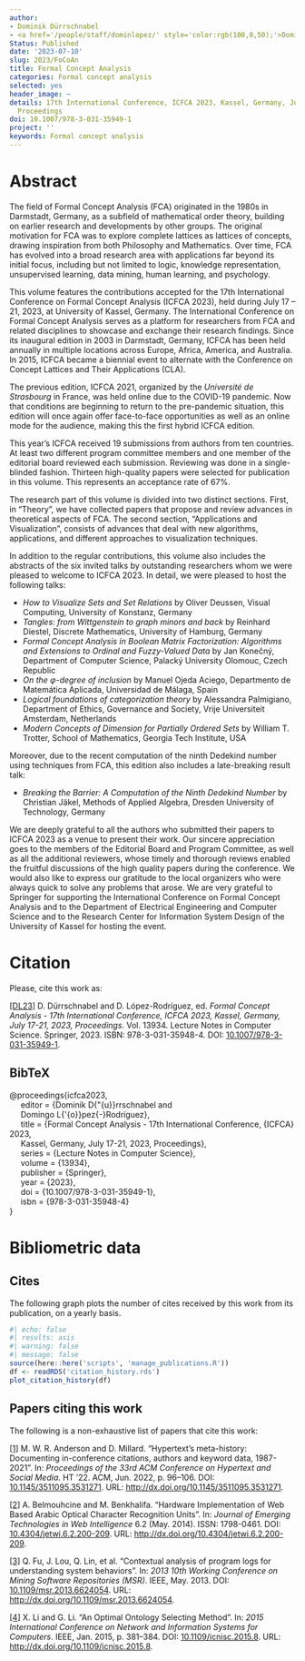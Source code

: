 ```yaml
---
author:
- Dominik Dürrschnabel
- <a href='/people/staff/dominlopez/' style='color:rgb(100,0,50);'>Domingo López Rodríguez</a>
Status: Published
date: '2023-07-10'
slug: 2023/FoCoAn
title: Formal Concept Analysis
categories: Formal concept analysis
selected: yes
header_image: ~
details: 17th International Conference, ICFCA 2023, Kassel, Germany, July 17-21, 2023,
  Proceedings
doi: 10.1007/978-3-031-35949-1
project: ''
keywords: Formal concept analysis
---
```



# Abstract


The field of Formal Concept Analysis (FCA) originated in the 1980s in Darmstadt, Germany, as a subfield of mathematical order theory, building on earlier research and developments by other groups. The original motivation for FCA was to explore complete lattices as lattices of concepts, drawing inspiration from both Philosophy and Mathematics. Over time, FCA has evolved into a broad research area with applications far beyond its initial focus, including but not limited to logic, knowledge representation, unsupervised learning, data mining, human learning, and psychology.

This volume features the contributions accepted for the 17th International Conference on Formal Concept Analysis (ICFCA 2023), held during July 17 – 21, 2023, at University of Kassel, Germany. The International Conference on Formal Concept Analysis serves as a platform for researchers from FCA and related disciplines to showcase and exchange their research findings. Since its inaugural edition in 2003 in Darmstadt, Germany, ICFCA has been held annually in multiple locations across Europe, Africa, America, and Australia. In 2015, ICFCA became a biennial event to alternate with the Conference on Concept Lattices and Their Applications (CLA).

The previous edition, ICFCA 2021, organized by the *Université de Strasbourg* in France, was held online due to the COVID-19 pandemic. Now that conditions are beginning to return to the pre-pandemic situation, this edition will once again offer face-to-face opportunities as well as an online mode for the audience, making this the first hybrid ICFCA edition.

This year's ICFCA received 19 submissions from authors from ten countries. At least two different program committee members and one member of the editorial board reviewed each submission. Reviewing was done in a single-blinded fashion. Thirteen high-quality papers were selected for publication in this volume. This represents an acceptance rate of 67\%. 

The research part of this volume is divided into two distinct sections. First, in "Theory", we have collected papers that propose and review advances in theoretical aspects of FCA. The second section, "Applications and Visualization", consists of advances that deal with new algorithms, applications, and different approaches to visualization techniques.

In addition to the regular contributions, this volume also includes the abstracts of the six invited talks by outstanding researchers whom we were pleased to welcome to ICFCA 2023. In detail, we were pleased to host the following talks:

  - *How to Visualize Sets and Set Relations* by Oliver Deussen, Visual Computing, University of Konstanz, Germany
  - *Tangles: from Wittgenstein to graph minors and back* by Reinhard Diestel, Discrete Mathematics, University of Hamburg, Germany
  - *Formal Concept Analysis in Boolean Matrix Factorization: Algorithms and Extensions to Ordinal and Fuzzy-Valued Data* by Jan Konečný, Department of Computer Science, Palacký University Olomouc, Czech Republic
  - *On the $\varphi$-degree of inclusion* by Manuel Ojeda Aciego, Departmento de Matemática Aplicada, Universidad de Málaga, Spain 
  - *Logical foundations of categorization theory* by Alessandra Palmigiano, Department of Ethics, Governance and Society, Vrije Universiteit Amsterdam, Netherlands
  - *Modern Concepts of Dimension for Partially Ordered Sets* by William T. Trotter, School of Mathematics, Georgia Tech Institute, USA


Moreover, due to the recent computation of the ninth Dedekind number using techniques from FCA, this edition also includes a late-breaking result talk:

  - *Breaking the Barrier: A Computation of the Ninth Dedekind Number* by Christian Jäkel, Methods of Applied Algebra, Dresden University of Technology, Germany

We are deeply grateful to all the authors who submitted their papers to ICFCA 2023 as a venue to present their work. Our sincere appreciation goes to the members of the Editorial Board and Program Committee, as well as all the additional reviewers, whose timely and thorough reviews enabled the fruitful discussions of the high quality papers during the conference. We would also like to express our gratitude to the local organizers who were always quick to solve any problems that arose. We are very grateful to Springer for supporting the International Conference on Formal Concept Analysis and to the Department of Electrical Engineering and Computer Science and to the Research Center for Information System Design of the University of Kassel for hosting the event.












# Citation
Please, cite this work as:


<a name=bib-icfca2023></a>[[DL23]](#cite-icfca2023) D. Dürrschnabel and D. López-Rodríguez, ed. _Formal Concept Analysis - 17th International Conference, ICFCA 2023, Kassel, Germany, July 17-21, 2023, Proceedings_. Vol. 13934. Lecture Notes in Computer Science. Springer, 2023. ISBN: 978-3-031-35948-4. DOI: [10.1007/978-3-031-35949-1](https://doi.org/10.1007%2F978-3-031-35949-1).

::: {.callout-note appearance="minimal" collapse=true}

## BibTeX

@proceedings{icfca2023,<br>&nbsp;&nbsp;&nbsp;&nbsp;  editor       = {Dominik D{\"{u}}rrschnabel and<br>&nbsp;&nbsp;&nbsp;&nbsp;                  Domingo L{\'{o}}pez{-}Rodríguez},<br>&nbsp;&nbsp;&nbsp;&nbsp;  title        = {Formal Concept Analysis - 17th International Conference, {ICFCA} 2023,<br>&nbsp;&nbsp;&nbsp;&nbsp;                  Kassel, Germany, July 17-21, 2023, Proceedings},<br>&nbsp;&nbsp;&nbsp;&nbsp;  series       = {Lecture Notes in Computer Science},<br>&nbsp;&nbsp;&nbsp;&nbsp;  volume       = {13934},<br>&nbsp;&nbsp;&nbsp;&nbsp;  publisher    = {Springer},<br>&nbsp;&nbsp;&nbsp;&nbsp;  year         = {2023},<br>&nbsp;&nbsp;&nbsp;&nbsp;  doi          = {10.1007/978-3-031-35949-1},<br>&nbsp;&nbsp;&nbsp;&nbsp;  isbn         = {978-3-031-35948-4}<br>}

:::



# Bibliometric data

## Cites

The following graph plots the number of cites received by this work from its publication, on a yearly basis.

```r
#| echo: false
#| results: asis
#| warning: false
#| message: false
source(here::here('scripts', 'manage_publications.R'))
df <- readRDS('citation_history.rds')
plot_citation_history(df)
```



## Papers citing this work

The following is a non-exhaustive list of papers that cite this work:


<a name=bib-Anderson_2022></a>[[1]](#cite-Anderson_2022) M. W. R. Anderson and D. Millard. “Hypertext’s meta-history: Documenting in-conference citations, authors and keyword data, 1987-2021”. In: _Proceedings of the 33rd ACM Conference on Hypertext and Social Media_. HT ’22. ACM, Jun. 2022, p. 96–106. DOI: [10.1145/3511095.3531271](https://doi.org/10.1145%2F3511095.3531271). URL: [http://dx.doi.org/10.1145/3511095.3531271](http://dx.doi.org/10.1145/3511095.3531271).

<a name=bib-Belmouhcine_2014></a>[[2]](#cite-Belmouhcine_2014) A. Belmouhcine and M. Benkhalifa. “Hardware Implementation of Web Based Arabic Optical Character Recognition Units”. In: _Journal of Emerging Technologies in Web Intelligence_ 6.2 (May. 2014). ISSN: 1798-0461. DOI: [10.4304/jetwi.6.2.200-209](https://doi.org/10.4304%2Fjetwi.6.2.200-209). URL: [http://dx.doi.org/10.4304/jetwi.6.2.200-209](http://dx.doi.org/10.4304/jetwi.6.2.200-209).

<a name=bib-Fu_2013></a>[[3]](#cite-Fu_2013) Q. Fu, J. Lou, Q. Lin, et al. “Contextual analysis of program logs for understanding system behaviors”. In: _2013 10th Working Conference on Mining Software Repositories (MSR)_. IEEE, May. 2013. DOI: [10.1109/msr.2013.6624054](https://doi.org/10.1109%2Fmsr.2013.6624054). URL: [http://dx.doi.org/10.1109/msr.2013.6624054](http://dx.doi.org/10.1109/msr.2013.6624054).

<a name=bib-Li_2015></a>[[4]](#cite-Li_2015) X. Li and G. Li. “An Optimal Ontology Selecting Method”. In: _2015 International Conference on Network and Information Systems for Computers_. IEEE, Jan. 2015, p. 381–384. DOI: [10.1109/icnisc.2015.8](https://doi.org/10.1109%2Ficnisc.2015.8). URL: [http://dx.doi.org/10.1109/icnisc.2015.8](http://dx.doi.org/10.1109/icnisc.2015.8).


